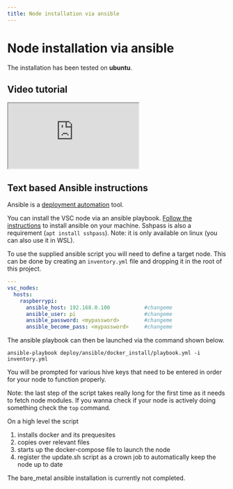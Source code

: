 ```yaml
---
title: Node installation via ansible
---
```


# Node installation via ansible

The installation has been tested on **ubuntu**.

## Video tutorial

<iframe  src="https://3speak.tv/embed?v=vsc.network/qldflfmt" allow="accelerometer; autoplay; encrypted-media; gyroscope; picture-in-picture"></iframe>

## Text based Ansible instructions

Ansible is a [deployment automation](https://opensource.com/resources/what-ansible) tool.

You can install the VSC node via an ansible playbook. [Follow the instructions](https://docs.ansible.com/ansible/latest/installation_guide/intro_installation.html#pip-install) to install ansible on your machine. Sshpass is also a requirement (`apt install sshpass`). Note: it is only available on linux (you can also use it in WSL).

To use the supplied ansible script you will need to define a target node. This can be done by creating an `inventory.yml` file and dropping it in the root of this project. 
```yml
---
vsc_nodes:
  hosts:
    raspberrypi:
      ansible_host: 192.168.0.100           #changeme
      ansible_user: pi                      #changeme
      ansible_password: <mypassword>        #changeme
      ansible_become_pass: <mypassword>     #changeme

```

The ansible playbook can then be launched via the command shown below.

`ansible-playbook deploy/ansible/docker_install/playbook.yml -i inventory.yml`

You will be prompted for various hive keys that need to be entered in order for your node to function properly. 

Note: the last step of the script takes really long for the first time as it needs to fetch node modules. If you wanna check if your node is actively doing something check the `top` command.

On a high level the script 

1. installs docker and its prequesites
1. copies over relevant files
1. starts up the docker-compose file to launch the node
1. register the update.sh script as a crown job to automatically keep the node up to date

The bare_metal ansible installation is currently not completed.


